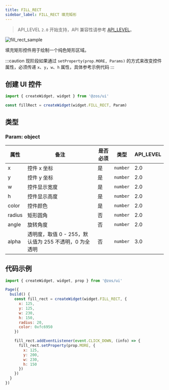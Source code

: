 ```yaml
---
title: FILL_RECT
sidebar_label: FILL_RECT 填充矩形
---
```


> API_LEVEL `2.0` 开始支持，API 兼容性请参考 [API_LEVEL](../../../../../guides/framework/device/compatibility.md)。

![fill_rect_sample](/img/api/fill_rect_sample.jpg)

填充矩形控件用于绘制一个纯色矩形区域。

:::caution
现阶段如果通过 `setProperty(prop.MORE, Params)` 的方式来改变控件属性，必须传递 `x`、`y`，`w`、`h` 属性，具体参考示例代码
:::

## 创建 UI 控件

```js
import { createWidget, widget } from '@zos/ui'

const fillRect = createWidget(widget.FILL_RECT, Param)
```

## 类型

### Param: object

| 属性   | 备注                                                  | 是否必须 | 类型     | API_LEVEL |
| ------ | ----------------------------------------------------- | -------- | -------- | --------- |
| x      | 控件 x 坐标                                           | 是       | `number` | 2.0       |
| y      | 控件 y 坐标                                           | 是       | `number` | 2.0       |
| w      | 控件显示宽度                                          | 是       | `number` | 2.0       |
| h      | 控件显示高度                                          | 是       | `number` | 2.0       |
| color  | 控件颜色                                              | 是       | `number` | 2.0       |
| radius | 矩形圆角                                              | 否       | `number` | 2.0       |
| angle  | 旋转角度                                              | 否       | `number` | 2.0       |
| alpha  | 透明度，取值 0 - 255，默认值为 255 不透明，0 为全透明 | 否       | `number` | 3.0         |

## 代码示例

```js
import { createWidget, widget, prop } from '@zos/ui'

Page({
  build() {
    const fill_rect = createWidget(widget.FILL_RECT, {
      x: 125,
      y: 125,
      w: 230,
      h: 150,
      radius: 20,
      color: 0xfc6950
    })

    fill_rect.addEventListener(event.CLICK_DOWN, (info) => {
      fill_rect.setProperty(prop.MORE, {
        x: 125,
        y: 200,
        w: 230,
        h: 150
      })
    })
  }
})
```

